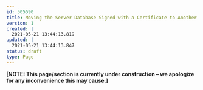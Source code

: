 ---
id: 505590
title: Moving the Server Database Signed with a Certificate to Another Computer
version: 1
created: |
  2021-05-21 13:44:13.819
updated: |
  2021-05-21 13:44:13.847
status: draft
type: Page
---

**[NOTE: This page/section is currently under construction – we apologize for any inconvenience this may cause.]**

